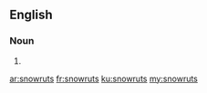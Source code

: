 ==English==

===Noun===
{{head|en|plural}}

# {{plural of|snowrut|lang=en|nocat=1}}

[[ar:snowruts]]
[[fr:snowruts]]
[[ku:snowruts]]
[[my:snowruts]]